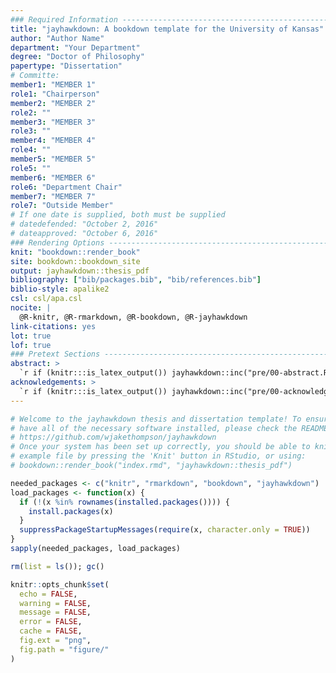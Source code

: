 ```yaml
---
### Required Information -------------------------------------------------------
title: "jayhawkdown: A bookdown template for the University of Kansas"
author: "Author Name"
department: "Your Department"
degree: "Doctor of Philosophy"
papertype: "Dissertation"
# Committe:
member1: "MEMBER 1"
role1: "Chairperson"
member2: "MEMBER 2"
role2: ""
member3: "MEMBER 3"
role3: ""
member4: "MEMBER 4"
role4: ""
member5: "MEMBER 5"
role5: ""
member6: "MEMBER 6"
role6: "Department Chair"
member7: "MEMBER 7"
role7: "Outside Member"
# If one date is supplied, both must be supplied
# datedefended: "October 2, 2016"
# dateapproved: "October 6, 2016"
### Rendering Options ----------------------------------------------------------
knit: "bookdown::render_book"
site: bookdown::bookdown_site
output: jayhawkdown::thesis_pdf
bibliography: ["bib/packages.bib", "bib/references.bib"]
biblio-style: apalike2
csl: csl/apa.csl
nocite: |
  @R-knitr, @R-rmarkdown, @R-bookdown, @R-jayhawkdown
link-citations: yes
lot: true
lof: true
### Pretext Sections -----------------------------------------------------------
abstract: >
  `r if (knitr:::is_latex_output()) jayhawkdown::inc("pre/00-abstract.Rmd")`
acknowledgements: >
  `r if (knitr:::is_latex_output()) jayhawkdown::inc("pre/00-acknowledge.Rmd")`
---
```


```r
# Welcome to the jayhawkdown thesis and dissertation template! To ensure you
# have all of the necessary software installed, please check the README here:
# https://github.com/wjakethompson/jayhawkdown
# Once your system has been set up correctly, you should be able to knit the
# example file by pressing the 'Knit' button in RStudio, or using:
# bookdown::render_book("index.rmd", "jayhawkdown::thesis_pdf")
```

```r
needed_packages <- c("knitr", "rmarkdown", "bookdown", "jayhawkdown")
load_packages <- function(x) {
  if (!(x %in% rownames(installed.packages()))) {
    install.packages(x)
  }
  suppressPackageStartupMessages(require(x, character.only = TRUE))
}
sapply(needed_packages, load_packages)

rm(list = ls()); gc()

knitr::opts_chunk$set(
  echo = FALSE,
  warning = FALSE,
  message = FALSE,
  error = FALSE,
  cache = FALSE,
  fig.ext = "png",
  fig.path = "figure/"
)
```
